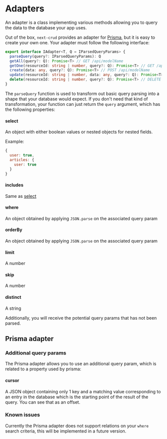 
# Adapters

An adapter is a class implementing various methods allowing you to query the data to the database your app uses.

Out of the box, `next-crud` provides an adapter for [Prisma](https://www.prisma.io/), but it is easy to create your own one. Your adapter must follow the following interface:

```typescript
export interface IAdapter<T, Q = IParsedQueryParams> {
  parseQuery(query?: IParsedQueryParams): Q
  getAll(query?: Q): Promise<T> // GET /api/modelName
  getOne(resourceId: string | number, query?: Q): Promise<T> // GET /api/modelname/:id
  create(data: any, query?: Q): Promise<T> // POST /api/modelName
  update(resourceId: string | number, data: any, query?: Q): Promise<T> // PUT/PATCH /api/modelName/:id
  delete(resourceId: string | number, query?: Q): Promise<T> // DELETE /api/modelName/:id
}
```

The `parseQuery` function is used to transform out basic query parsing into a shape that your database would expect. If you don't need that kind of transformation, your function can just return the `query` argument, which has the following properties:

#### select

An object with either boolean values or nested objects for nested fields.

Example:

```javascript
{
  user: true,
  articles: {
    user: true
  }
}
```

#### includes

Same as [select](#select)

#### where

An object obtained by applying `JSON.parse` on the associated <Link href="/query-params#where">query param</Link>

#### orderBy

An object obtained by applying `JSON.parse` on the associated <Link href="/query-params#orderby">query param</Link>

#### limit

A number

#### skip

A number

#### distinct

A string

Additionally, you will receive the potential query params that has not been parsed.

## Prisma adapter

### Additional query params

The Prisma adapter allows you to use an additional query param, which is related to a property used by prisma:

#### cursor

A JSON object containing only 1 key and a matching value corresponding to an entry in the database which is the starting point of the result of the query. You can see that as an offset.

### Known issues

Currently the Prisma adapter does not support relations on your `where` search criteria, this will be implemented in a future version.
